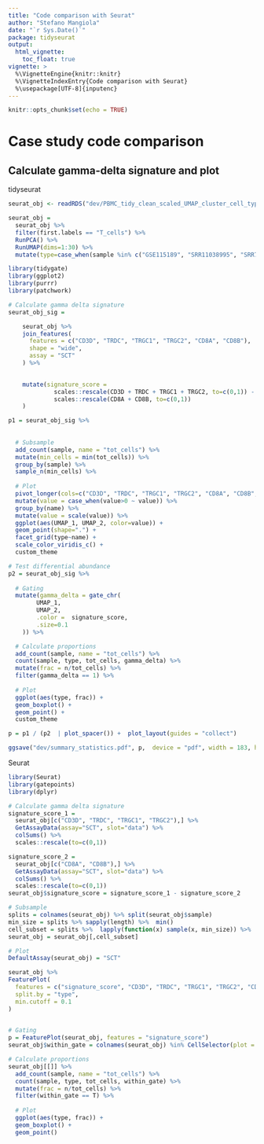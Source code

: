 ```yaml
---
title: "Code comparison with Seurat"
author: "Stefano Mangiola"
date: "`r Sys.Date()`"
package: tidyseurat
output:
  html_vignette:
    toc_float: true
vignette: >
  %\VignetteEngine{knitr::knitr}
  %\VignetteIndexEntry{Code comparison with Seurat}
  %\usepackage[UTF-8]{inputenc}
---
```


```r
knitr::opts_chunk$set(echo = TRUE)
```

# Case study code comparison


## Calculate gamma-delta signature and plot

tidyseurat

```r
seurat_obj <- readRDS("dev/PBMC_tidy_clean_scaled_UMAP_cluster_cell_type.rds")

seurat_obj = 
  seurat_obj %>%
  filter(first.labels == "T_cells") %>%
  RunPCA() %>% 
  RunUMAP(dims=1:30) %>%
  mutate(type=case_when(sample %in% c("GSE115189", "SRR11038995", "SRR7244582") ~ "A", TRUE ~ "B"))

```

```r

library(tidygate)
library(ggplot2)
library(purrr)
library(patchwork)

# Calculate gamma delta signature
seurat_obj_sig = 

	seurat_obj %>%
	join_features(
	  features = c("CD3D", "TRDC", "TRGC1", "TRGC2", "CD8A", "CD8B"), 
	  shape = "wide", 
	  assay = "SCT"
	) %>%
	

	mutate(signature_score = 
	         scales::rescale(CD3D + TRDC + TRGC1 + TRGC2, to=c(0,1)) - 
	         scales::rescale(CD8A + CD8B, to=c(0,1))
	) 

p1 = seurat_obj_sig %>%
  
  
  # Subsample
  add_count(sample, name = "tot_cells") %>%
  mutate(min_cells = min(tot_cells)) %>%
  group_by(sample) %>%
  sample_n(min_cells) %>%
  
  # Plot
  pivot_longer(cols=c("CD3D", "TRDC", "TRGC1", "TRGC2", "CD8A", "CD8B", "signature_score")) %>%
  mutate(value = case_when(value>0 ~ value)) %>%
  group_by(name) %>%
  mutate(value = scale(value)) %>%
  ggplot(aes(UMAP_1, UMAP_2, color=value)) +
  geom_point(shape=".") +
  facet_grid(type~name) +
  scale_color_viridis_c() +
  custom_theme

# Test differential abundance
p2 = seurat_obj_sig %>%
  
  # Gating
  mutate(gamma_delta = gate_chr(
		UMAP_1,
		UMAP_2, 
		.color =  signature_score, 
		.size=0.1
	)) %>%

  # Calculate proportions
  add_count(sample, name = "tot_cells") %>%
  count(sample, type, tot_cells, gamma_delta) %>%
  mutate(frac = n/tot_cells) %>%
  filter(gamma_delta == 1) %>%
  
  # Plot
  ggplot(aes(type, frac)) + 
  geom_boxplot() + 
  geom_point() +
  custom_theme

p = p1 / (p2  | plot_spacer()) +  plot_layout(guides = "collect")

ggsave("dev/summary_statistics.pdf", p,  device = "pdf", width = 183, height = 150, units = "mm", useDingbats=FALSE)

```

Seurat

```r
library(Seurat)
library(gatepoints)
library(dplyr)

# Calculate gamma delta signature
signature_score_1 = 
  seurat_obj[c("CD3D", "TRDC", "TRGC1", "TRGC2"),] %>%
  GetAssayData(assay="SCT", slot="data") %>%
  colSums() %>%
  scales::rescale(to=c(0,1))

signature_score_2 = 
  seurat_obj[c("CD8A", "CD8B"),] %>%
  GetAssayData(assay="SCT", slot="data") %>%
  colSums() %>%
  scales::rescale(to=c(0,1))
seurat_obj$signature_score = signature_score_1 - signature_score_2

# Subsample
splits = colnames(seurat_obj) %>% split(seurat_obj$sample) 
min_size = splits %>% sapply(length) %>%  min()
cell_subset = splits %>%  lapply(function(x) sample(x, min_size)) %>%  unlist()
seurat_obj = seurat_obj[,cell_subset]

# Plot
DefaultAssay(seurat_obj) = "SCT"

seurat_obj %>%
FeaturePlot(
  features = c("signature_score", "CD3D", "TRDC", "TRGC1", "TRGC2", "CD8A", "CD8B"),
  split.by = "type",
  min.cutoff = 0.1
) 
  

# Gating
p = FeaturePlot(seurat_obj, features = "signature_score")
seurat_obj$within_gate = colnames(seurat_obj) %in% CellSelector(plot = p)

# Calculate proportions
seurat_obj[[]] %>%
  add_count(sample, name = "tot_cells") %>%
  count(sample, type, tot_cells, within_gate) %>%
  mutate(frac = n/tot_cells) %>%
  filter(within_gate == T) %>%
  
  # Plot
  ggplot(aes(type, frac)) + 
  geom_boxplot() + 
  geom_point()
```